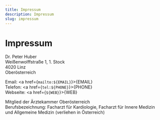 ```yaml
---
title: Impressum
description: Impressum
slug: impressum
---
```



# Impressum

Dr. Peter Huber  
Weißenwolffstraße 1, 1. Stock  
4020 Linz  
Oberösterreich

Email: <a href={`mailto:${EMAIL}`}>{EMAIL}</a>  
Telefon: <a href={`tel:${PHONE}`}>{PHONE}</a>  
Webseite: <a href={`${WEB}`}>{WEB}</a>

Mitglied der Ärztekammer Oberösterreich  
Berufsbezeichnung: Facharzt für Kardiologie, Facharzt für Innere Medizin und Allgemeine Medizin (verliehen in Österreich)
